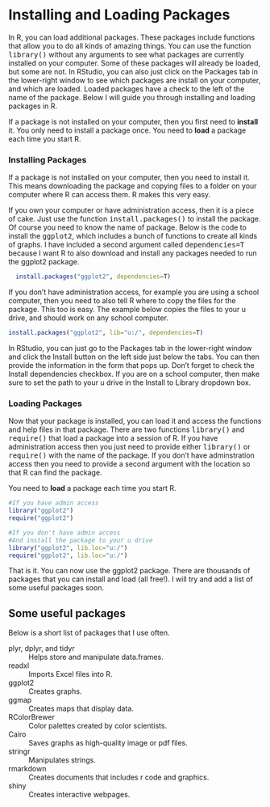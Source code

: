 
<h1>Installing and Loading Packages</h1>

In R, you can load additional packages.  These packages include functions that allow you to do all kinds of amazing things.  You can use the function <samp>library()</samp> without any arguments to see what packages are currently installed on your computer.  Some of these packages will already be loaded, but some are not.  In RStudio, you can also just click on the Packages tab in the lower-right window to see which packages are install on your computer, and which are loaded.  Loaded packages have a check to the left of the name of the package.  Below I will guide you through installing and loading packages in R.  

<div class="alert alert-info" role="alert">
  If a package is not installed on your computer, then you first need to <b>install</b> it.  You only need to install a package once.  You need to <b>load</b> a package each time you start R.  
</div>

<h3>Installing Packages</h3>

If a package is not installed on your computer, then you need to install it.  This means downloading the package and copying files to a folder on your computer where R can access them.  R makes this very easy.  

If you own your computer or have administration access, then it is a piece of cake.  Just use the function <samp>install.packages()</samp> to install the package.  Of course you need to know the name of package.  Below is the code to install the <samp>ggplot2</samp>, which includes a bunch of functions to create all kinds of graphs. I have included a second argument called <samp>dependencies=T</samp> because I want R to also download and install any packages needed to run the ggplot2 package.    

```r
  install.packages("ggplot2", dependencies=T)
```

If you don't have administration access, for example you are using a school computer, then you need to also tell R where to copy the files for the package.  This too is easy.  The example below copies the files to your u drive, and should work on any school computer.  

```r
install.packages("ggplot2", lib="u:/", dependencies=T)
```

In RStudio, you can just go to the Packages tab in the lower-right window and click the Install button on the left side just below the tabs.  You can then provide the information in the form that pops up.  Don't forget to check the Install dependencies checkbox.  If you are on a school computer, then make sure to set the path to your u drive in the Install to Library dropdown box.  


<h3>Loading Packages</h3>

Now that your package is installed, you can load it and access the functions and help files in that package.  There are two functions <samp>library()</samp> and <samp>require()</samp> that load a package into a session of R.  If you have administration access then you just need to provide either <samp>library()</samp> or <samp>require()</samp> with the name of the package.  If you don't have adminstration access then you need to provide a second argument with the location so that R can find the package.  

<div class="alert alert-info" role="alert">
  You need to <b>load</b> a package each time you start R.  
</div>

```r
#If you have admin access
library("ggplot2")
require("ggplot2")

#If you don't have admin access
#And install the package to your u drive
library("ggplot2", lib.loc="u:/")
require("ggplot2", lib.loc="u:/")
```

That is it.  You can now use the ggplot2 package.  There are thousands of packages that you can install and load (all free!).  I will try and add a list of some useful packages soon.  

<h2>Some useful packages</h2>
Below is a short list of packages that I use often.  

<dl class="dl-horizontal">
  <dt>plyr, dplyr, and tidyr</dt>
  <dd>Helps store and manipulate data.frames.</dd>
  <dt>readxl</dt>
  <dd>Imports Excel files into R.</dd>
  <dt>ggplot2</dt>
  <dd>Creates graphs.</dd>
  <dt>ggmap</dt>
  <dd>Creates maps that display data.</dd>
  <dt>RColorBrewer</dt>
  <dd>Color palettes created by color scientists.</dd>
  <dt>Cairo</dt>
  <dd>Saves graphs as high-quality image or pdf files.</dd>
  <dt>stringr</dt>
  <dd>Manipulates strings.</dd>
  <dt>rmarkdown</dt>
  <dd>Creates documents that includes r code and graphics.</dd>
  <dt>shiny</dt>
  <dd>Creates interactive webpages.</dd>
</dl>


